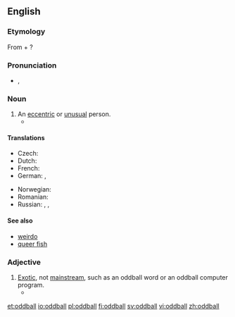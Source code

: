 ==English==
{{wikipedia}}

===Etymology===
From {{term|odd|lang=en}} + {{term|ball|lang=en}}?

{{etystub}}

===Pronunciation===
* {{a|US}} {{IPA|/ˈɑːdˌbɑːl/}}, {{X-SAMPA|/"A:d%bA:l/}}

===Noun===
{{en-noun}}

# An [[eccentric]] or [[unusual]] person.
#* {{quote-book|passage="She's different, mister. A real '''oddball''', if you know what I mean. But your little girl would love her. All kids love the Doll Lady."|author=Maris Soule|title=Storybook Hero|page=5|year=1989}}

====Translations====
{{trans-top|eccentric person}}
* Czech: {{t|cs|podivín|m}}
* Dutch: {{t+|nl|kwast}}
* French: {{t|fr|excentrique|m|f}}
* German: {{t|de|Spinner|m}}, {{t|de|Exzentriker|m}}
{{trans-mid}}
* Norwegian: {{t|no|eksentriker}}
* Romanian: {{t+|ro|ciudat|m}}
* Russian: {{t|ru|сумасброд|m|tr=sumasbród|sc=Cyrl}}, {{t|ru|чудак|m|tr=čudák|sc=Cyrl}}, {{t|ru|эксцентрик|m|tr=ekscéntrik|sc=Cyrl}}
{{trans-bottom}}

====See also====
* [[weirdo]]
* [[queer fish]]

===Adjective===
{{en-adj|-}}

# [[exotic|Exotic]], not [[mainstream]], such as an oddball word or an oddball computer program.
#* {{quote-book|passage=An '''oddball''' word processor, for example, might never be supported by such helpful tools as spelling checkers, indexing programs, footnote utilities,...|title=The Complete Guide to Microsystem Management|author=Steven K. Roberts|year=1984}}

[[et:oddball]]
[[io:oddball]]
[[pl:oddball]]
[[fi:oddball]]
[[sv:oddball]]
[[vi:oddball]]
[[zh:oddball]]